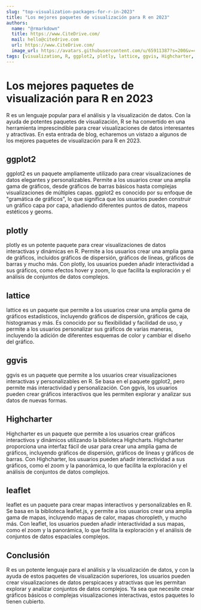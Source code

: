 ```yaml
---
slug: "top-visualization-packages-for-r-in-2023"
title: "Los mejores paquetes de visualización para R en 2023"
authors:
  name: "@rmarkdown"
  title: https://www.CiteDrive.com/
  mail: hello@citedrive.com
  url: https://www.CiteDrive.com/
  image_url: https://avatars.githubusercontent.com/u/65911387?s=200&v=4
tags: [visualization, R, ggplot2, plotly, lattice, ggvis, Highcharter, leaflet]
---
```


# Los mejores paquetes de visualización para R en 2023
R es un lenguaje popular para el análisis y la visualización de datos. Con la ayuda de potentes paquetes de visualización, R se ha convertido en una herramienta imprescindible para crear visualizaciones de datos interesantes y atractivas. En esta entrada de blog, echaremos un vistazo a algunos de los mejores paquetes de visualización para R en 2023.

## ggplot2
ggplot2 es un paquete ampliamente utilizado para crear visualizaciones de datos elegantes y personalizables. Permite a los usuarios crear una amplia gama de gráficos, desde gráficos de barras básicos hasta complejas visualizaciones de múltiples capas. ggplot2 es conocido por su enfoque de "gramática de gráficos", lo que significa que los usuarios pueden construir un gráfico capa por capa, añadiendo diferentes puntos de datos, mapeos estéticos y geoms.

## plotly
plotly es un potente paquete para crear visualizaciones de datos interactivas y dinámicas en R. Permite a los usuarios crear una amplia gama de gráficos, incluidos gráficos de dispersión, gráficos de líneas, gráficos de barras y mucho más. Con plotly, los usuarios pueden añadir interactividad a sus gráficos, como efectos hover y zoom, lo que facilita la exploración y el análisis de conjuntos de datos complejos.

## lattice
lattice es un paquete que permite a los usuarios crear una amplia gama de gráficos estadísticos, incluyendo gráficos de dispersión, gráficos de caja, histogramas y más. Es conocido por su flexibilidad y facilidad de uso, y permite a los usuarios personalizar sus gráficos de varias maneras, incluyendo la adición de diferentes esquemas de color y cambiar el diseño del gráfico.

## ggvis
ggvis es un paquete que permite a los usuarios crear visualizaciones interactivas y personalizables en R. Se basa en el paquete ggplot2, pero permite más interactividad y personalización. Con ggvis, los usuarios pueden crear gráficos interactivos que les permiten explorar y analizar sus datos de nuevas formas.

## Highcharter
Highcharter es un paquete que permite a los usuarios crear gráficos interactivos y dinámicos utilizando la biblioteca Highcharts. Highcharter proporciona una interfaz fácil de usar para crear una amplia gama de gráficos, incluyendo gráficos de dispersión, gráficos de líneas y gráficos de barras. Con Highcharter, los usuarios pueden añadir interactividad a sus gráficos, como el zoom y la panorámica, lo que facilita la exploración y el análisis de conjuntos de datos complejos.

## leaflet
leaflet es un paquete para crear mapas interactivos y personalizables en R. Se basa en la biblioteca leaflet.js, y permite a los usuarios crear una amplia gama de mapas, incluyendo mapas de calor, mapas choropleth, y mucho más. Con leaflet, los usuarios pueden añadir interactividad a sus mapas, como el zoom y la panorámica, lo que facilita la exploración y el análisis de conjuntos de datos espaciales complejos.

## Conclusión
R es un potente lenguaje para el análisis y la visualización de datos, y con la ayuda de estos paquetes de visualización superiores, los usuarios pueden crear visualizaciones de datos perspicaces y atractivas que les permitan explorar y analizar conjuntos de datos complejos. Ya sea que necesite crear gráficos básicos o complejas visualizaciones interactivas, estos paquetes lo tienen cubierto.